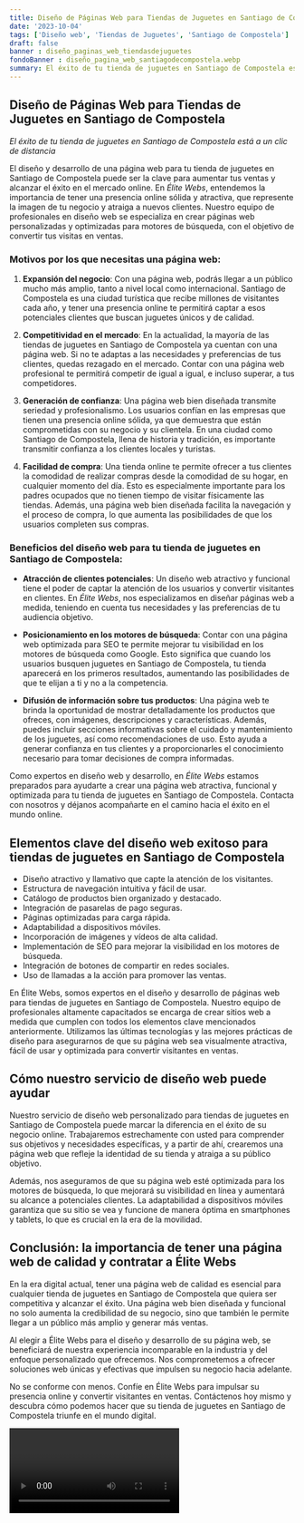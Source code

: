 ```yaml
---
title: Diseño de Páginas Web para Tiendas de Juguetes en Santiago de Compostela
date: '2023-10-04'
tags: ['Diseño web', 'Tiendas de Juguetes', 'Santiago de Compostela']
draft: false
banner : diseño_paginas_web_tiendasdejuguetes
fondoBanner : diseño_pagina_web_santiagodecompostela.webp
summary: El éxito de tu tienda de juguetes en Santiago de Compostela está a un clic de distancia
---
```


## Diseño de Páginas Web para Tiendas de Juguetes en Santiago de Compostela

*El éxito de tu tienda de juguetes en Santiago de Compostela está a un clic de distancia*

El diseño y desarrollo de una página web para tu tienda de juguetes en Santiago de Compostela puede ser la clave para aumentar tus ventas y alcanzar el éxito en el mercado online. En *Élite Webs*, entendemos la importancia de tener una presencia online sólida y atractiva, que represente la imagen de tu negocio y atraiga a nuevos clientes. Nuestro equipo de profesionales en diseño web se especializa en crear páginas web personalizadas y optimizadas para motores de búsqueda, con el objetivo de convertir tus visitas en ventas.

### Motivos por los que necesitas una página web:

1. **Expansión del negocio**: Con una página web, podrás llegar a un público mucho más amplio, tanto a nivel local como internacional. Santiago de Compostela es una ciudad turística que recibe millones de visitantes cada año, y tener una presencia online te permitirá captar a esos potenciales clientes que buscan juguetes únicos y de calidad.

2. **Competitividad en el mercado**: En la actualidad, la mayoría de las tiendas de juguetes en Santiago de Compostela ya cuentan con una página web. Si no te adaptas a las necesidades y preferencias de tus clientes, quedas rezagado en el mercado. Contar con una página web profesional te permitirá competir de igual a igual, e incluso superar, a tus competidores.

3. **Generación de confianza**: Una página web bien diseñada transmite seriedad y profesionalismo. Los usuarios confían en las empresas que tienen una presencia online sólida, ya que demuestra que están comprometidas con su negocio y su clientela. En una ciudad como Santiago de Compostela, llena de historia y tradición, es importante transmitir confianza a los clientes locales y turistas.

4. **Facilidad de compra**: Una tienda online te permite ofrecer a tus clientes la comodidad de realizar compras desde la comodidad de su hogar, en cualquier momento del día. Esto es especialmente importante para los padres ocupados que no tienen tiempo de visitar físicamente las tiendas. Además, una página web bien diseñada facilita la navegación y el proceso de compra, lo que aumenta las posibilidades de que los usuarios completen sus compras.

### Beneficios del diseño web para tu tienda de juguetes en Santiago de Compostela:

- **Atracción de clientes potenciales**: Un diseño web atractivo y funcional tiene el poder de captar la atención de los usuarios y convertir visitantes en clientes. En *Élite Webs*, nos especializamos en diseñar páginas web a medida, teniendo en cuenta tus necesidades y las preferencias de tu audiencia objetivo.

- **Posicionamiento en los motores de búsqueda**: Contar con una página web optimizada para SEO te permite mejorar tu visibilidad en los motores de búsqueda como Google. Esto significa que cuando los usuarios busquen juguetes en Santiago de Compostela, tu tienda aparecerá en los primeros resultados, aumentando las posibilidades de que te elijan a ti y no a la competencia.

- **Difusión de información sobre tus productos**: Una página web te brinda la oportunidad de mostrar detalladamente los productos que ofreces, con imágenes, descripciones y características. Además, puedes incluir secciones informativas sobre el cuidado y mantenimiento de los juguetes, así como recomendaciones de uso. Esto ayuda a generar confianza en tus clientes y a proporcionarles el conocimiento necesario para tomar decisiones de compra informadas.

Como expertos en diseño web y desarrollo, en *Élite Webs* estamos preparados para ayudarte a crear una página web atractiva, funcional y optimizada para tu tienda de juguetes en Santiago de Compostela. Contacta con nosotros y déjanos acompañarte en el camino hacia el éxito en el mundo online.

<GifSeo />

<Cta />

## Elementos clave del diseño web exitoso para tiendas de juguetes en Santiago de Compostela

- Diseño atractivo y llamativo que capte la atención de los visitantes.
- Estructura de navegación intuitiva y fácil de usar.
- Catálogo de productos bien organizado y destacado.
- Integración de pasarelas de pago seguras.
- Páginas optimizadas para carga rápida.
- Adaptabilidad a dispositivos móviles.
- Incorporación de imágenes y vídeos de alta calidad.
- Implementación de SEO para mejorar la visibilidad en los motores de búsqueda.
- Integración de botones de compartir en redes sociales.
- Uso de llamadas a la acción para promover las ventas.

En Élite Webs, somos expertos en el diseño y desarrollo de páginas web para tiendas de juguetes en Santiago de Compostela. Nuestro equipo de profesionales altamente capacitados se encarga de crear sitios web a medida que cumplen con todos los elementos clave mencionados anteriormente. Utilizamos las últimas tecnologías y las mejores prácticas de diseño para asegurarnos de que su página web sea visualmente atractiva, fácil de usar y optimizada para convertir visitantes en ventas.

## Cómo nuestro servicio de diseño web puede ayudar

Nuestro servicio de diseño web personalizado para tiendas de juguetes en Santiago de Compostela puede marcar la diferencia en el éxito de su negocio online. Trabajaremos estrechamente con usted para comprender sus objetivos y necesidades específicas, y a partir de ahí, crearemos una página web que refleje la identidad de su tienda y atraiga a su público objetivo.

Además, nos aseguramos de que su página web esté optimizada para los motores de búsqueda, lo que mejorará su visibilidad en línea y aumentará su alcance a potenciales clientes. La adaptabilidad a dispositivos móviles garantiza que su sitio se vea y funcione de manera óptima en smartphones y tablets, lo que es crucial en la era de la movilidad.

## Conclusión: la importancia de tener una página web de calidad y contratar a Élite Webs

En la era digital actual, tener una página web de calidad es esencial para cualquier tienda de juguetes en Santiago de Compostela que quiera ser competitiva y alcanzar el éxito. Una página web bien diseñada y funcional no solo aumenta la credibilidad de su negocio, sino que también le permite llegar a un público más amplio y generar más ventas.

Al elegir a Élite Webs para el diseño y desarrollo de su página web, se beneficiará de nuestra experiencia incomparable en la industria y del enfoque personalizado que ofrecemos. Nos comprometemos a ofrecer soluciones web únicas y efectivas que impulsen su negocio hacia adelante.

No se conforme con menos. Confíe en Élite Webs para impulsar su presencia online y convertir visitantes en ventas. Contáctenos hoy mismo y descubra cómo podemos hacer que su tienda de juguetes en Santiago de Compostela triunfe en el mundo digital.

<Video />

<CtaBot job='Tiendas de Juguetes' city='Santiago de Compostela'/>

<Gmaps query='Santiago de Compostela+españa+maps' />